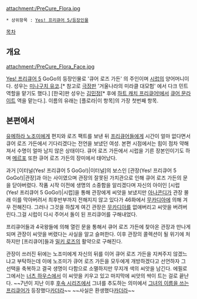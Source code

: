 attachment:/PreCure_Flora.jpg

 * 상위항목 : [[Yes! 프리큐어 5/등장인물]]

[[목차]]

== 개요 ==
attachment:/PreCure_Flora_Face.jpg

[[Yes! 프리큐어 5]] GoGo의 등장인물로 '큐어 로즈 가든' 의 주인이며 [[시럽(Yes! 프리큐어 5 GoGo!)|시럽]]의 양어머니이다. 성우는 [[미나구치 유코]].[* 참고로 [[극장판]] '거울나라의 미라클 대모험' 에서 다크 민트 역할을 맡기도 했다.] [한국]판 성우는 [[김민정]][* 후에 [[하트 캐치 프리큐어!]]에서 [[츠키카게 유리|큐어 문라이트]] 역을 맡는다.]. 이름의 유래는 [플로라|이 항목]의 가장 첫번째 항목.

== 본편에서 ==
[[유메하라 노조미]]에게 편지와 로즈 팩트를 보낸 뒤 [[프리큐어]]들에게 시간이 얼마 없다면서 큐어 로즈 가든에서 기다리겠다는 전언을 보냈던 여성. 본편 시점에서는 힘이 점차 약해져서 수명이 얼마 남지 않은 상태이다. 큐어 로즈 가든에서 시럽을 기른 장본인이기도 하며 [[메르포]] 또한 큐어 로즈 가든의 장미에서 태어났다.

과거 [이터널(Yes! 프리큐어 5 GoGo!)|이터널]의 보스인 [관장(Yes! 프리큐어 5 GoGo!)|관장]과 아는 사이였으며 관장의 잘못된 가치관으로 인해 큐어 로즈 가든의 문을 닫아버렸다. 작품 시작 이전에 생명의 소중함을 알리겠다며 자신의 아이인 [시럽(Yes! 프리큐어 5 GoGo!)|시럽]을 통해 관장에게 씨앗을 보냈지만 [[아나콘디]]가 관장 몰래 이를 막아버려서 최후반부까지 전해지지 않고 있다가 46화에서 [[무카디아]]에 의해 겨우 전해진다. 그러나 그것을 하찮게 여긴 관장은 [[무카디아]]를 없애버리고 씨앗을 버려버린다.그걸 시럽이 다시 주어서 돌이 된 프리큐어를 구해내었다.

프리큐어들과 4국왕들에 의해 열린 문을 통해서 큐어 로즈 가든에 찾아온 관장과 만나게 되며 관장이 씨앗을 버렸다는 사실을 알고 슬퍼한다. 이후 관장의 콜렉션이 될 위기에 처하지만 [프리큐어]들과 [[미미노 쿠루미|밀키 로즈]]의 활약으로 구해진다.

관장이 쓰러진 뒤에는 노조미에게 자신의 뒤를 이어 큐어 로즈 가든을 지켜주지 않겠느냐고 부탁하는데 이에 노조미가 큐어 로즈 가든을 모두에게 개방하겠다고 선언하자 그 선택을 축복하고 결국 생명이 다함으로 소멸하지만 무지개 색의 씨앗을 남긴다. 에필로그에서는 [[너츠 하우스]]에서 이 씨앗을 키우고 있고 마지막에 씨앗의 싹이 트는 걸로 끝난다.
~~7년이 지난 이후 [[Go! 프린세스 프리큐어|후속 시리즈]]에서 그녀를 추도하는 의미에서 [[하루노 하루카|그녀의 이름을 쓰는 프리큐어]]가 등장했다[[카더라]]~~ ~~사실은 환생했다[[카더라]]~~

